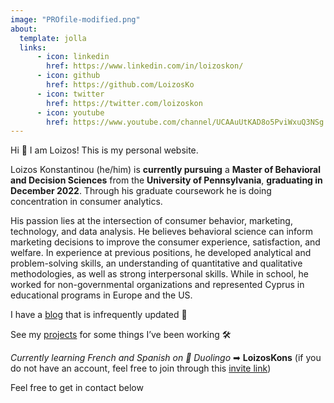 ```yaml
---
image: "PROfile-modified.png"
about:
  template: jolla
  links:
      - icon: linkedin
        href: https://www.linkedin.com/in/loizoskon/
      - icon: github
        href: https://github.com/LoizosKo
      - icon: twitter
        href: https://twitter.com/loizoskon
      - icon: youtube
        href: https://www.youtube.com/channel/UCAAuUtKAD8o5PviWxuQ3NSg
---
```


Hi 👋 I am Loizos! This is my personal website.

Loizos Konstantinou (he/him) is **currently pursuing** a **Master of Behavioral and Decision Sciences** from the **University of Pennsylvania**, **graduating in December 2022**. Through his graduate coursework he is doing concentration in consumer analytics.

His passion lies at the intersection of consumer behavior, marketing, technology, and data analysis. He believes behavioral science can inform marketing decisions to improve the consumer experience, satisfaction, and welfare. In experience at previous positions, he developed analytical and problem-solving skills, an understanding of quantitative and qualitative methodologies, as well as strong interpersonal skills. While in school, he worked for non-governmental organizations and represented Cyprus in educational programs in Europe and the US.

I have a [blog](https://www.loizos.xyz/blog.html) that is infrequently updated 📝

See my [projects](https://www.loizos.xyz/software/) for some things I've been working 🛠

*Currently learning French and Spanish on 🦉 Duolingo* ➡ **LoizosKons** (if you do not have an account, feel free to join through this [invite link](https://invite.duolingo.com/BDHTZTB5CWWKTQO3VHPPI33UX4))

Feel free to get in contact below

<!-- Calendly badge widget begin -->

<link href="https://assets.calendly.com/assets/external/widget.css" rel="stylesheet">

```{=html}
<script src="https://assets.calendly.com/assets/external/widget.js" type="text/javascript" async></script>
```
```{=html}
<script type="text/javascript">window.onload = function() { Calendly.initBadgeWidget({ url: 'https://calendly.com/loizos', text: 'Schedule time with me here!', color: '#0069ff', textColor: '#f7f7fd', branding: true }); }</script>
```
<!-- Calendly badge widget end -->
